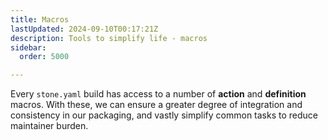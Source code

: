```yaml
---
title: Macros
lastUpdated: 2024-09-10T00:17:21Z
description: Tools to simplify life - macros
sidebar:
  order: 5000

---
```



Every `stone.yaml` build has access to a number of **action** and **definition** macros.
With these, we can ensure a greater degree of integration and consistency in our packaging,
and vastly simplify common tasks to reduce maintainer burden.

<DirectoryList/>
